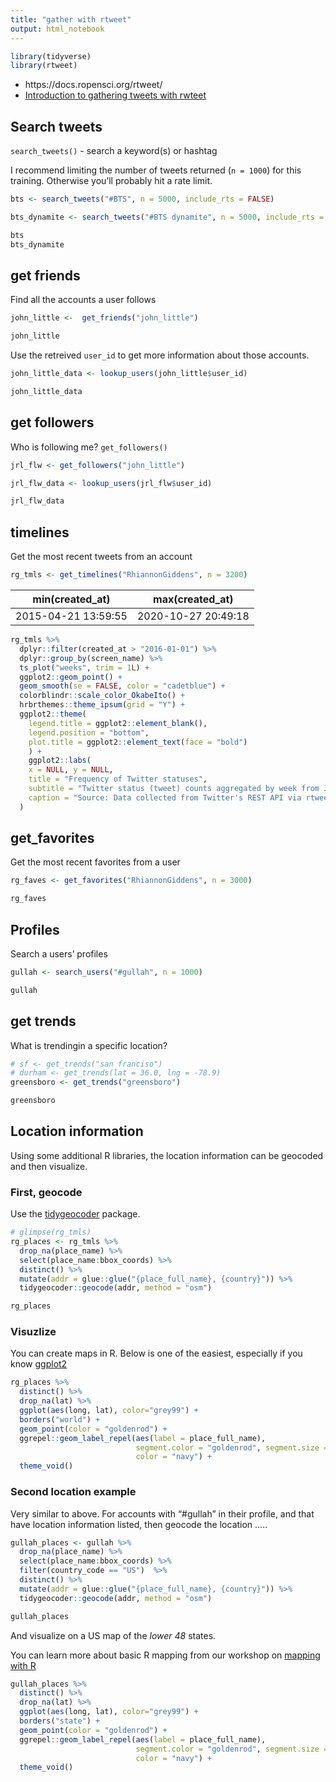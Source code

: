 ```yaml
---
title: "gather with rtweet"
output: html_notebook
---
```



```r
library(tidyverse)
library(rtweet)
```

- https://docs.ropensci.org/rtweet/
- [Introduction to gathering tweets with rwteet](https://docs.ropensci.org/rtweet/articles/intro.html)


## Search tweets

`search_tweets()` - search a keyword(s) or hashtag

I recommend limiting the number of tweets returned (`n = 1000`) for this training.  Otherwise you'll probably hit a rate limit.

```r
bts <- search_tweets("#BTS", n = 5000, include_rts = FALSE)

bts_dynamite <- search_tweets("#BTS dynamite", n = 5000, include_rts = FALSE)
```

```r
bts
bts_dynamite
```

## get friends

Find all the accounts a user follows

```r
john_little <-  get_friends("john_little")
```

```r
john_little
```

Use the retreived `user_id` to get more information about those accounts.

```r
john_little_data <- lookup_users(john_little$user_id)
```

```r
john_little_data
```

## get followers

Who is following me?  `get_followers()`

```r
jrl_flw <- get_followers("john_little")
```


```r
jrl_flw_data <- lookup_users(jrl_flw$user_id)
```


```r
jrl_flw_data 
```

## timelines

Get the most recent tweets from an account

```r
rg_tmls <- get_timelines("RhiannonGiddens", n = 3200)
```


min(created_at)     | max(created_at)
------------------- | ---
2015-04-21 13:59:55 |	2020-10-27 20:49:18	

```r
rg_tmls %>% 
  dplyr::filter(created_at > "2016-01-01") %>%  
  dplyr::group_by(screen_name) %>%
  ts_plot("weeks", trim = 1L) +
  ggplot2::geom_point() +
  geom_smooth(se = FALSE, color = "cadetblue") +
  colorblindr::scale_color_OkabeIto() +
  hrbrthemes::theme_ipsum(grid = "Y") +
  ggplot2::theme(
    legend.title = ggplot2::element_blank(),
    legend.position = "bottom", 
    plot.title = ggplot2::element_text(face = "bold")
    ) +
    ggplot2::labs(
    x = NULL, y = NULL,
    title = "Frequency of Twitter statuses",
    subtitle = "Twitter status (tweet) counts aggregated by week from Jan. 2016",
    caption = "Source: Data collected from Twitter's REST API via rtweet"
  )


```

## get_favorites

Get the most recent favorites from a user

```r
rg_faves <- get_favorites("RhiannonGiddens", n = 3000)
```

```r
rg_faves
```

## Profiles

Search a users' profiles


```r
gullah <- search_users("#gullah", n = 1000)
```


```r
gullah
```

## get trends

What is trendingin a specific location?

```r
# sf <- get_trends("san franciso")
# durham <- get_trends(lat = 36.0, lng = -78.9)
greensboro <- get_trends("greensboro")
```

```r
greensboro
```

## Location information

Using some additional R libraries, the location information can be geocoded and then visualize.

### First, geocode 

Use the [tidygeocoder](https://jessecambon.github.io/tidygeocoder) package.  

```r
# glimpse(rg_tmls)
rg_places <- rg_tmls %>% 
  drop_na(place_name) %>% 
  select(place_name:bbox_coords) %>% 
  distinct() %>% 
  mutate(addr = glue::glue("{place_full_name}, {country}")) %>% 
  tidygeocoder::geocode(addr, method = "osm")

rg_places
```

### Visuzlize 

You can create maps in R.  Below is one of the easiest, especially if you know [ggplot2](https://ggplot2.tidyverse.org)

```r
rg_places %>% 
  distinct() %>% 
  drop_na(lat) %>% 
  ggplot(aes(long, lat), color="grey99") +
  borders("world") + 
  geom_point(color = "goldenrod") + 
  ggrepel::geom_label_repel(aes(label = place_full_name), 
                            segment.color = "goldenrod", segment.size = 1,
                            color = "navy") + 
  theme_void()
```

### Second location example

Very similar to above.  For accounts with "#gullah" in their profile, and that have location information listed, then geocode the location .....

```r
gullah_places <- gullah %>% 
  drop_na(place_name) %>% 
  select(place_name:bbox_coords) %>% 
  filter(country_code == "US")  %>%
  distinct() %>% 
  mutate(addr = glue::glue("{place_full_name}, {country}")) %>% 
  tidygeocoder::geocode(addr, method = "osm")

gullah_places
```

And visualize on a US map of the _lower 48_ states.

You can learn more about basic R mapping from our workshop on [mapping with R](https://rfun.library.duke.edu/portfolio/mapping_workshop/)


```r
gullah_places %>% 
  distinct() %>% 
  drop_na(lat) %>% 
  ggplot(aes(long, lat), color="grey99") +
  borders("state") + 
  geom_point(color = "goldenrod") + 
  ggrepel::geom_label_repel(aes(label = place_full_name), 
                            segment.color = "goldenrod", segment.size = 1,
                            color = "navy") + 
  theme_void()
```


